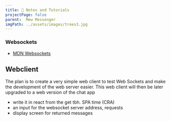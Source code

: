 ```yaml
---
title: 📝 Notes and Tutorials
projectPage: false
parent:  Mew Messenger
imgPath: ../assets/images/trees3.jpg
---
```


### Websockets
- [MDN Websockets](https://developer.mozilla.org/en-US/docs/Web/API/WebSockets_API)

## Webclient

The plan is to create a very simple web client to test Web Sockets and make the development of the web server easier.
This web client will then be later upgraded to a web version of the chat app

- write it in react from the get tbh. SPA time (CRA)
- an input for the websocket server address, requests
- display screen for returned messages
